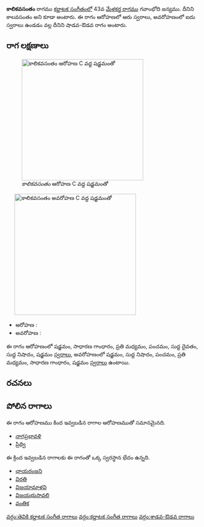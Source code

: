 {{Infobox ragam
	| name          	= కాలికవసంతం
	| synonym	    	= కాలవసంతం
	| mela          	= 
	| chakra        	= 
	| janaka        	= 
	| type          	= శాడవ-ఔడవ
	| arohanam      	= {{svaraC|S|G2|M2|P|D1|N1|S'}} 
	| avarohanam    	= {{svaraC|S'|N1|P|M2|G2|S}}
	| jeeva         	=
	| chhaya        	=
	| nyasa         	=
	| vishesha      	= 
	| equivalent  		= 
}}
{{కర్ణాటక సంగీత రాగాలు}}
'''కాలికవసంతం''' రాగము [[కర్ణాటక సంగీతం]]లో 43వ [[మేళకర్త రాగము]] గవాంభోది జన్యము. దీనిని కాలవసంతం అని కూడా అంటారు. ఈ రాగం ఆరోహణలో ఆరు స్వరాలు, అవరోహణంలో ఐదు స్వరాలు ఉండడం వల్ల దీనిని షాడవ-ఔడవ రాగం అంటారు.


==రాగ లక్షణాలు==
[[Image:kalikavasantam_ar_kb2wiki.png|thumb|right|316px|''కాలికవసంతం'' ఆరోహణ C వద్ద షడ్జమంతో]]
	[[Image:kalikavasantam_av_kb2wiki.png|thumb|right|316px|''కాలికవసంతం'' అవరోహణ C వద్ద షడ్జమంతో]]

* ఆరోహణ : {{svaraC|S|G2|M2|P|D1|N1|S'}} 
* అవరోహణ : {{svaraC|S'|N1|P|M2|G2|S}}

ఈ రాగం ఆరోహణంలో షడ్జమం, సాధారణ  గాంధారం, ప్రతి మధ్యమం, పంచమం, సుద్ద దైవతం, సుద్ద నిషాదం, షడ్జమం [[స్వరాలు]], అవరోహణంలో షడ్జమం, సుద్ద నిషాదం, పంచమం, ప్రతి మధ్యమం, సాధారణ  గాంధారం, షడ్జమం [[స్వరాలు]] ఉంటాయి.

==రచనలు==



==పోలిన రాగాలు==
ఈ రాగం ఆరోహణము కింద ఇవ్వబడిన రాగాల ఆరోహణముతో సమానమైనది.
* [[నాగప్రభావళి]]
* [[ప్రిథ్వి]]

ఈ క్రింద ఇవ్వబడిన రాగాలకు ఈ రాగంతో ఒక్క స్వరస్థాన భేదం ఉన్నది.
* [[ఛాయరంజని]]
* [[విరతి]]
* [[విజయామాళవి]]
* [[విజయభుసావలి]]
* [[వంతిక]]



[[వర్గం:తెవికి కర్ణాటక సంగీత రాగాలు]]
[[వర్గం:కర్ణాటక సంగీత రాగాలు]]
[[వర్గం:శాడవ-ఔడవ రాగాలు]]